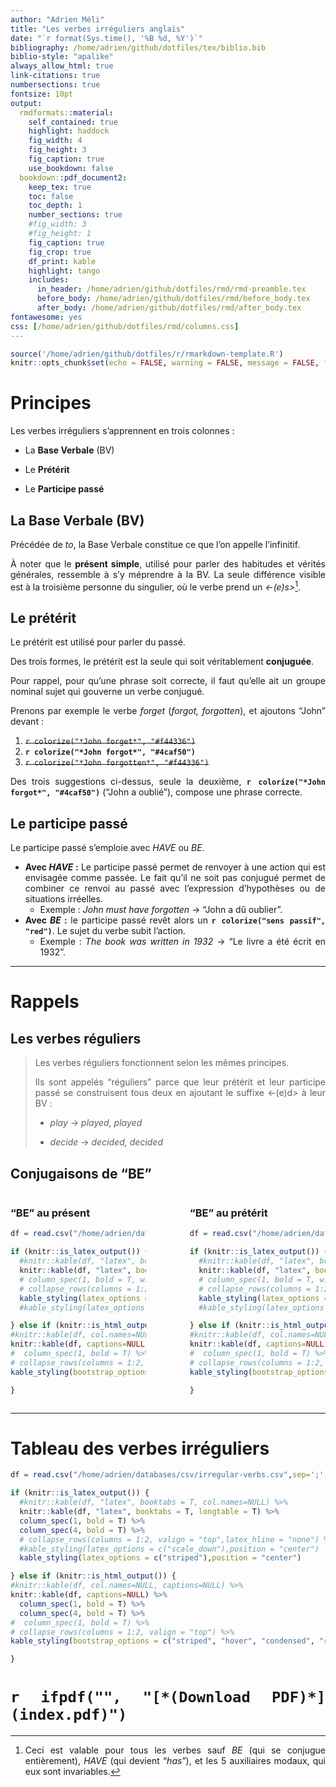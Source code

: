 ```yaml
---
author: "Adrien Méli"
title: "Les verbes irréguliers anglais"
date: "`r format(Sys.time(), '%B %d, %Y')`"
bibliography: /home/adrien/github/dotfiles/tex/biblio.bib
biblio-style: "apalike"
always_allow_html: true
link-citations: true
numbersections: true
fontsize: 10pt
output: 
  rmdformats::material:
    self_contained: true
    highlight: haddock
    fig_width: 4
    fig_height: 3
    fig_caption: true
    use_bookdown: false
  bookdown::pdf_document2:
    keep_tex: true
    toc: false
    toc_depth: 1
    number_sections: true
    #fig_width: 3
    #fig_height: 1
    fig_caption: true
    fig_crop: true
    df_print: kable
    highlight: tango
    includes:
      in_header: /home/adrien/github/dotfiles/rmd/rmd-preamble.tex
      before_body: /home/adrien/github/dotfiles/rmd/before_body.tex
      after_body: /home/adrien/github/dotfiles/rmd/after_body.tex
fontawesome: yes
css: [/home/adrien/github/dotfiles/rmd/columns.css]
---
```


<style>
body {
text-align: justify}
</style>


```r
source('/home/adrien/github/dotfiles/r/rmarkdown-template.R')
knitr::opts_chunk$set(echo = FALSE, warning = FALSE, message = FALSE, fig.align = "center")

```




# Principes


Les verbes irréguliers s'apprennent en trois colonnes : 

* La **Base Verbale** (BV) 

* Le **Prétérit**

* Le **Participe passé**

## La Base Verbale (BV)


Précédée de *to*, la Base Verbale constitue ce que l'on appelle l'infinitif.

À noter que le **présent simple**, utilisé pour parler des habitudes et vérités générales, ressemble à s'y méprendre à la BV.
La seule différence visible est à la troisième personne du singulier, où le verbe prend un *<-(e)s>*^[Ceci est valable pour tous les verbes sauf *BE* (qui se conjugue entièrement), *HAVE* (qui devient "*has*"), et les 5 auxiliaires modaux, qui eux sont invariables.].

## Le prétérit

Le prétérit est utilisé pour parler du passé.

Des trois formes, le prétérit est la seule qui soit véritablement **conjuguée**.

Pour rappel, pour qu'une phrase soit correcte, il faut qu'elle ait un groupe nominal sujet qui gouverne un verbe conjugué.

Prenons par exemple le verbe *forget* (*forgot, forgotten*), et ajoutons "John" devant :

1. ~~`r colorize("*John forget*", "#f44336")`~~
1. **`r colorize("*John forgot*", "#4caf50")`**
1. ~~`r colorize("*John forgotten*", "#f44336")`~~

Des trois suggestions ci-dessus, seule la deuxième, **`r colorize("*John forgot*", "#4caf50")`** ("John a oublié"), compose une phrase  correcte. 

## Le participe passé

Le participe passé s'emploie avec *HAVE* ou *BE*.

* **Avec *HAVE* :** Le participe passé permet de renvoyer à une action qui est envisagée comme passée. 
  Le fait qu'il ne soit pas conjugué permet de combiner ce renvoi au passé avec l'expression d'hypothèses ou de situations irréelles.
  - Exemple : *John must have forgotten* $\rightarrow$ "John a dû oublier".


* **Avec *BE* :** le participe passé revêt alors un **`r colorize("sens passif", "red")`**. Le sujet du verbe subit l'action.
  - Exemple : *The book was written in 1932* $\rightarrow$ "Le livre a été écrit en 1932".

*** 

# Rappels

## Les verbes réguliers

> Les verbes réguliers fonctionnent selon les mêmes principes.
>
> Ils sont appelés "réguliers" parce que leur prétérit et leur participe passé se construisent tous deux en ajoutant le suffixe <-(e)d> à leur BV :
>
> - *play* $\rightarrow$ *played, played* 
>
> - *decide* $\rightarrow$ *decided, decided*

## Conjugaisons de "BE"


:::::: {.columns}


::: {.column width="47%" data-latex="{0.47\textwidth}"}


### "BE" au présent

```r

df = read.csv("/home/adrien/databases/csv/bepresent.csv",sep=';', check.names = F)

if (knitr::is_latex_output()) {
  #knitr::kable(df, "latex", booktabs = T, col.names=NULL) %>%
  knitr::kable(df, "latex", booktabs = T) %>%
  # column_spec(1, bold = T, width = "3cm") %>%
  # collapse_rows(columns = 1:2, valign = "top",latex_hline = "none") %>%
  kable_styling(latex_options = c( "striped"),position = "center")
  #kable_styling(latex_options = c("striped"),position = "center")

} else if (knitr::is_html_output()) {
#knitr::kable(df, col.names=NULL, captions=NULL) %>%
knitr::kable(df, captions=NULL) %>%
#  column_spec(1, bold = T) %>%
# collapse_rows(columns = 1:2, valign = "top") %>%
kable_styling(bootstrap_options = c("striped", "hover", "condensed", "responsive")) 

} 
```

:::

::: {.column width="6%" data-latex="{0.06\textwidth}"}
\
<!-- an empty Div (with a white space), serving as
a column separator -->
:::

::: {.column width="47%" data-latex="{0.47\textwidth}"}


### "BE" au prétérit

```r

df = read.csv("/home/adrien/databases/csv/bepreterit.csv",sep=';', check.names = F)

if (knitr::is_latex_output()) {
  #knitr::kable(df, "latex", booktabs = T, col.names=NULL) %>%
  knitr::kable(df, "latex", booktabs = T) %>%
  # column_spec(1, bold = T, width = "3cm") %>%
  # collapse_rows(columns = 1:2, valign = "top",latex_hline = "none") %>%
  kable_styling(latex_options = c( "striped"),position = "center")
  #kable_styling(latex_options = c("striped"),position = "center")

} else if (knitr::is_html_output()) {
#knitr::kable(df, col.names=NULL, captions=NULL) %>%
knitr::kable(df, captions=NULL) %>%
#  column_spec(1, bold = T) %>%
# collapse_rows(columns = 1:2, valign = "top") %>%
kable_styling(bootstrap_options = c("striped", "hover", "condensed", "responsive")) 

} 
```

:::
::::::








***

# Tableau des verbes irréguliers





```r

df = read.csv("/home/adrien/databases/csv/irregular-verbs.csv",sep=';', check.names = F)

if (knitr::is_latex_output()) {
  #knitr::kable(df, "latex", booktabs = T, col.names=NULL) %>%
  knitr::kable(df, "latex", booktabs = T, longtable = T) %>%
  column_spec(1, bold = T) %>%
  column_spec(4, bold = T) %>%
  # collapse_rows(columns = 1:2, valign = "top",latex_hline = "none") %>%
  #kable_styling(latex_options = c("scale_down"),position = "center")
  kable_styling(latex_options = c("striped"),position = "center")

} else if (knitr::is_html_output()) {
#knitr::kable(df, col.names=NULL, captions=NULL) %>%
knitr::kable(df, captions=NULL) %>%
  column_spec(1, bold = T) %>%
  column_spec(4, bold = T) %>%
#  column_spec(1, bold = T) %>%
# collapse_rows(columns = 1:2, valign = "top") %>%
kable_styling(bootstrap_options = c("striped", "hover", "condensed", "responsive")) 

} 
```

# `r ifpdf("", "[*(Download PDF)*](index.pdf)")`
